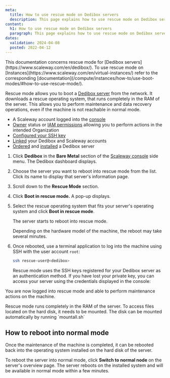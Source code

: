 ```yaml
---
meta:
  title: How to use rescue mode on Dedibox servers
  description: This page explains how to use rescue mode on Dedibox servers
content:
  h1: How to use rescue mode on Dedibox servers
  paragraph: This page explains how to use rescue mode on Dedibox servers
dates:
  validation: 2024-04-08
  posted: 2022-04-12
---
```


<Macro id="dedibox-scaleway-migration" />

<Message type="note">
  This documentation concerns rescue mode for [Dedibox servers](https://www.scaleway.com/en/dedibox/). To use rescue mode on [Instances](https://www.scaleway.com/en/virtual-instances/) refer to the corresponding [documentation](/compute/instances/how-to/use-boot-modes/#how-to-use-rescue-mode/).
</Message>

Rescue mode allows you to boot a [Dedibox server](https://www.scaleway.com/en/dedibox/) from the network. It downloads a rescue operating system, that runs completely in the RAM of the server. This allows you to perform maintenance and data recovery operations, even if the machine is not reachable in normal mode.

<Macro id="requirements" />

- A Scaleway account logged into the [console](https://console.scaleway.com/)
- [Owner](/identity-and-access-management/iam/concepts/#owner/) status or [IAM permissions](/identity-and-access-management/iam/concepts/#permission/) allowing you to perform actions in the intended Organization
- [Configured your SSH key](/identity-and-access-management/organizations-and-projects/how-to/create-ssh-key/)
- [Linked](/bare-metal/dedibox/how-to/link-dedibox-account/) your Dedibox and Scaleway accounts
- [Ordered](/bare-metal/dedibox/how-to/order-dedibox/) and [installed](/bare-metal/dedibox/how-to/install-dedibox/) a Dedibox server

1. Click **Dedibox** in the **Bare Metal** section of the [Scaleway console](https://console.scaleway.com/) side menu. The Dedibox dashboard displays.
2. Choose the server you want to reboot into rescue mode from the list. Click its name to display that server's information page.
3. Scroll down to the **Rescue Mode** section.
4. Click **Boot in rescue mode.** A pop-up displays.
5. Select the rescue operating system that fits your server's operating system and click **Boot in rescue mode**.
    <Lightbox src="scaleway-select-rescue.webp" alt="" />

    The server starts to reboot into rescue mode.

    <Message type="note">
      Depending on the hardware model of the machine, the reboot may take several minutes.
    </Message>
6. Once rebooted, use a terminal application to log into the machine using SSH with the user account `root`:
    ```bash
    ssh rescue-user@<dedibox>
    ```

    <Message type="tip">
      Rescue mode uses the SSH keys registered for your Dedibox server as an authentication method. If you have lost your private key, you can access your server using the credentials displayed in the console:

      <Lightbox src="scaleway-rescue-credentials.webp" alt="" />
    </Message>

You are now logged into rescue mode and able to perform maintenance actions on the machine.

<Message type="tip">
  Rescue mode runs completely in the RAM of the server. To access files located on the hard disk, it needs to be mounted. The disk can be mounted automatically by running `mountall.sh`
</Message>

## How to reboot into normal mode

Once the maintenance of the machine is completed, it can be rebooted back into the operating system installed on the hard disk of the server.

To reboot the server into normal mode, click **Switch to normal node** on the server's overview page. The server reboots on the installed system and will be available in normal mode within a few minutes.

<Lightbox src="scaleway-normal-mode.webp" alt="" />